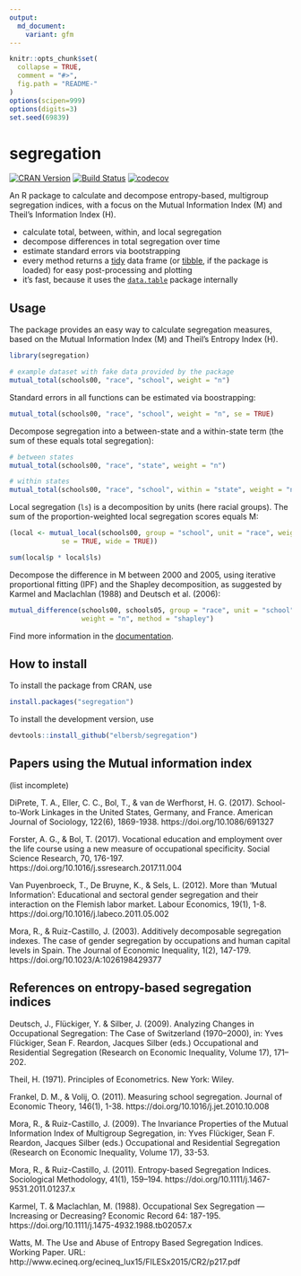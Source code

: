 ```yaml
---
output:
  md_document:
    variant: gfm
---
```


<!-- README.md is generated from README.Rmd. Please edit that file -->

```r
knitr::opts_chunk$set(
  collapse = TRUE,
  comment = "#>",
  fig.path = "README-"
)
options(scipen=999)
options(digits=3)
set.seed(69839)
```

# segregation

[![CRAN Version](https://www.r-pkg.org/badges/version/segregation)](https://CRAN.R-project.org/package=segregation)
[![Build Status](https://travis-ci.org/elbersb/segregation.svg?branch=master)](https://travis-ci.org/elbersb/segregation)
[![codecov](https://codecov.io/gh/elbersb/segregation/branch/master/graph/badge.svg)](https://codecov.io/gh/elbersb/segregation)


An R package to calculate and decompose entropy-based, multigroup segregation indices, with a focus
on the Mutual Information Index (M) and Theil's Information Index (H).

- calculate total, between, within, and local segregation
- decompose differences in total segregation over time
- estimate standard errors via bootstrapping
- every method returns a [tidy](http://vita.had.co.nz/papers/tidy-data.html) data frame (or [tibble](http://tibble.tidyverse.org), if the package is loaded) for easy post-processing and plotting
- it's fast, because it uses the [`data.table`](https://github.com/Rdatatable/data.table/wiki) package internally

## Usage

The package provides an easy way to calculate segregation measures, based on the Mutual Information Index (M) and Theil's Entropy Index (H).

```r
library(segregation)

# example dataset with fake data provided by the package
mutual_total(schools00, "race", "school", weight = "n")
```

Standard errors in all functions can be estimated via boostrapping:

```r
mutual_total(schools00, "race", "school", weight = "n", se = TRUE)
```

Decompose segregation into a between-state and a within-state term
(the sum of these equals total segregation):

```r
# between states
mutual_total(schools00, "race", "state", weight = "n")

# within states
mutual_total(schools00, "race", "school", within = "state", weight = "n")
```

Local segregation (`ls`) is a decomposition by units (here racial groups).
The sum of the proportion-weighted local segregation scores equals M:

```r
(local <- mutual_local(schools00, group = "school", unit = "race", weight = "n",
             se = TRUE, wide = TRUE))

sum(local$p * local$ls)
```

Decompose the difference in M between 2000 and 2005,
using iterative proportional fitting (IPF) and the Shapley decomposition,
as suggested by Karmel and Maclachlan (1988) and Deutsch et al. (2006):

```r
mutual_difference(schools00, schools05, group = "race", unit = "school",
                  weight = "n", method = "shapley")
```

Find more information in the [documentation](https://elbersb.de/segregation).

## How to install

To install the package from CRAN, use

```r
install.packages("segregation")
```

To install the development version, use

```r
devtools::install_github("elbersb/segregation")
```

## Papers using the Mutual information index

(list incomplete)

DiPrete, T. A., Eller, C. C., Bol, T., & van de Werfhorst, H. G. (2017). School-to-Work Linkages in the United States, Germany, and France. American Journal of Sociology, 122(6), 1869-1938. https://doi.org/10.1086/691327

Forster, A. G., & Bol, T. (2017). Vocational education and employment over the life course using a new measure of occupational specificity. Social Science Research, 70, 176-197. https://doi.org/10.1016/j.ssresearch.2017.11.004

Van Puyenbroeck, T., De Bruyne, K., & Sels, L. (2012). More than ‘Mutual Information’: Educational and sectoral gender segregation and their interaction on the Flemish labor market. Labour Economics, 19(1), 1-8. https://doi.org/10.1016/j.labeco.2011.05.002

Mora, R., & Ruiz-Castillo, J. (2003). Additively decomposable segregation indexes. The case of gender segregation by occupations and human capital levels in Spain. The Journal of Economic Inequality, 1(2), 147-179. https://doi.org/10.1023/A:1026198429377

## References on entropy-based segregation indices

Deutsch, J., Flückiger, Y. & Silber, J. (2009).
      Analyzing Changes in Occupational Segregation: The Case of Switzerland (1970–2000), in: Yves Flückiger, Sean F. Reardon, Jacques Silber (eds.) Occupational and Residential Segregation (Research on Economic Inequality, Volume 17), 171–202.

Theil, H. (1971). Principles of Econometrics. New York: Wiley.

Frankel, D. M., & Volij, O. (2011). Measuring school segregation. Journal of Economic Theory, 146(1), 1-38. https://doi.org/10.1016/j.jet.2010.10.008

Mora, R., & Ruiz-Castillo, J. (2009). The Invariance Properties of the Mutual Information Index of Multigroup Segregation, in: Yves Flückiger, Sean F. Reardon, Jacques Silber (eds.) Occupational and Residential Segregation (Research on Economic Inequality, Volume 17), 33-53.

Mora, R., & Ruiz-Castillo, J. (2011). Entropy-based Segregation Indices. Sociological Methodology, 41(1), 159–194. https://doi.org/10.1111/j.1467-9531.2011.01237.x

Karmel, T. & Maclachlan, M. (1988). Occupational Sex Segregation — Increasing or Decreasing? Economic Record 64: 187-195. https://doi.org/10.1111/j.1475-4932.1988.tb02057.x

Watts, M. The Use and Abuse of Entropy Based Segregation Indices. Working Paper. URL: http://www.ecineq.org/ecineq_lux15/FILESx2015/CR2/p217.pdf
